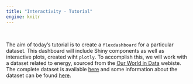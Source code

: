 ```yaml
---
title: "Interactivity - Tutorial"
engine: knitr
---
```


<br>

The aim of today's tutorial is to create a `flexdashboard` for a particular dataset. This dashboard will include Shiny components as well as interactive plots, created wiht `plotly`. To accomplish this, we will work with a dataset related to energy, sourced from the [Our World in Data](https://ourworldindata.org/explorers/energy) webiste. The complete dataset is available [here](https://github.com/owid/energy-data) and some information about the dataset can be found [here](https://github.com/rfordatascience/tidytuesday/blob/master/data/2023/2023-06-06/readme.md).
